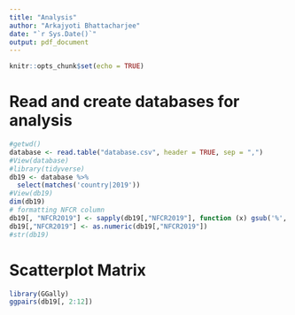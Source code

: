 ```yaml
---
title: "Analysis"
author: "Arkajyoti Bhattacharjee"
date: "`r Sys.Date()`"
output: pdf_document
---
```


```r
knitr::opts_chunk$set(echo = TRUE)
```

# Read and create databases for analysis

```r
#getwd()
database <- read.table("database.csv", header = TRUE, sep = ",")
#View(database)
#library(tidyverse)
db19 <- database %>%
  select(matches('country|2019'))
#View(db19)
dim(db19)
# formatting NFCR column
db19[, "NFCR2019"] <- sapply(db19[,"NFCR2019"], function (x) gsub('%', '', x))
db19[,"NFCR2019"] <- as.numeric(db19[,"NFCR2019"])
#str(db19)
```

# Scatterplot Matrix

```r
library(GGally)
ggpairs(db19[, 2:12])
```




